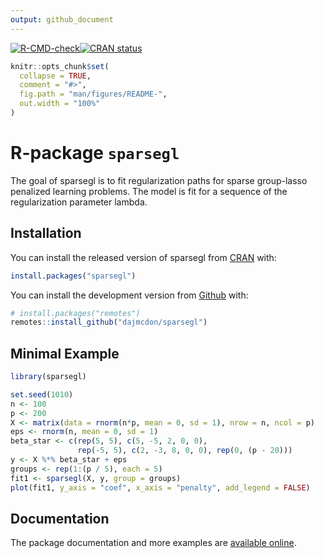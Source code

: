 ```yaml
---
output: github_document
---
```


 <!-- badges: start -->
  [![R-CMD-check](https://github.com/dajmcdon/sparsegl/workflows/R-CMD-check/badge.svg)](https://github.com/dajmcdon/sparsegl/actions)[![CRAN status](https://www.r-pkg.org/badges/version/sparsegl)](https://CRAN.R-project.org/package=sparsegl)
  <!-- badges: end -->

<!-- README.md is generated from README.Rmd. Please edit that file -->

```r
knitr::opts_chunk$set(
  collapse = TRUE,
  comment = "#>",
  fig.path = "man/figures/README-",
  out.width = "100%"
)
```

# R-package `sparsegl`

The goal of sparsegl is to fit regularization paths for sparse group-lasso
penalized learning problems. The model is fit for a sequence of the regularization
parameter lambda.

## Installation


You can install the released version of sparsegl from [CRAN](https://CRAN.R-project.org) with:

```r
install.packages("sparsegl")
```

You can install
the development version from [Github](https://github.com/) with:

```r
# install.packages("remotes")
remotes::install_github("dajmcdon/sparsegl")
```

## Minimal Example

```r
library(sparsegl)
```

```r
set.seed(1010)
n <- 100
p <- 200
X <- matrix(data = rnorm(n*p, mean = 0, sd = 1), nrow = n, ncol = p)
eps <- rnorm(n, mean = 0, sd = 1)
beta_star <- c(rep(5, 5), c(5, -5, 2, 0, 0), 
               rep(-5, 5), c(2, -3, 8, 0, 0), rep(0, (p - 20)))
y <- X %*% beta_star + eps
groups <- rep(1:(p / 5), each = 5)
fit1 <- sparsegl(X, y, group = groups)
plot(fit1, y_axis = "coef", x_axis = "penalty", add_legend = FALSE)
```

## Documentation

The package documentation and more examples are [available online](https://dajmcdon.github.io/sparsegl/).
